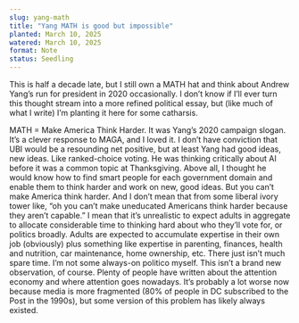 ```yaml
---
slug: yang-math
title: "Yang MATH is good but impossible"
planted: March 10, 2025
watered: March 10, 2025
format: Note
status: Seedling
---
```


<Callout>
  This is half a decade late, but I still own a MATH hat and think about Andrew
  Yang’s run for president in 2020 occasionally. I don’t know if I’ll ever turn
  this thought stream into a more refined political essay, but (like much of
  what I write) I’m planting it here for some catharsis.
</Callout>

MATH = Make America Think Harder. It was Yang’s 2020 campaign slogan. It’s a clever response to MAGA, and I loved it. I don’t have conviction that UBI would be a resounding net positive, but at least Yang had good ideas, new ideas. Like ranked-choice voting. He was thinking critically about AI before it was a common topic at Thanksgiving. Above all, I thought he would know how to find smart people for each government domain and enable them to think harder and work on new, good ideas. But you can’t make America think harder. And I don’t mean that from some liberal ivory tower like, “oh you can’t make uneducated Americans think harder because they aren’t capable.” I mean that it’s unrealistic to expect adults in aggregate to allocate considerable time to thinking hard about who they’ll vote for, or politics broadly. Adults are expected to accumulate expertise in their own job (obviously) plus something like expertise in parenting, finances, health and nutrition, car maintenance, home ownership, etc. There just isn’t much spare time. I’m not some always-on politico myself. This isn’t a brand new observation, of course. Plenty of people have written about the attention economy and where attention goes nowadays. It’s probably a lot worse now because media is more fragmented (80% of people in DC subscribed to the Post in the 1990s), but some version of this problem has likely always existed.
